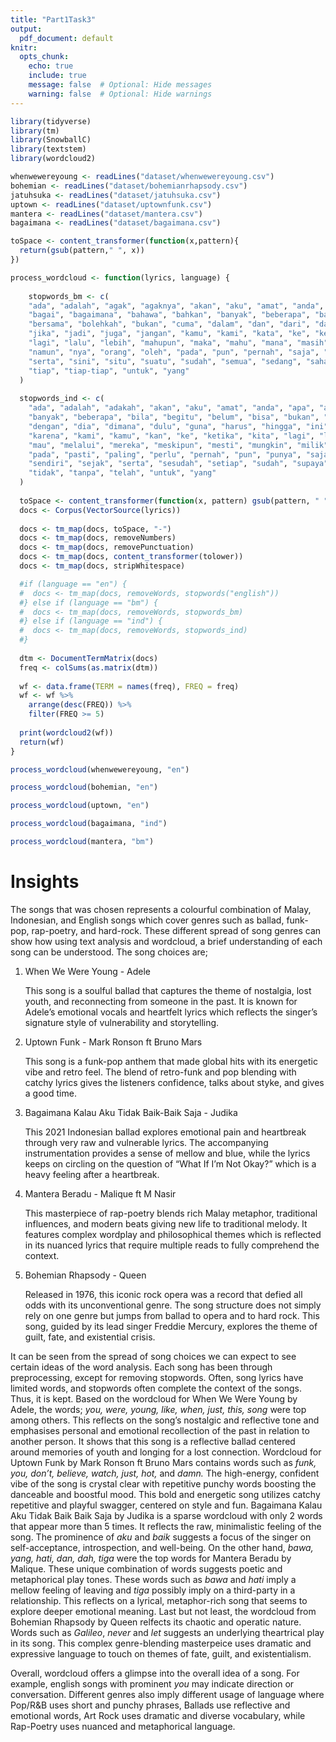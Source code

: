 ```yaml
---
title: "Part1Task3"
output:
  pdf_document: default
knitr:
  opts_chunk: 
    echo: true
    include: true
    message: false  # Optional: Hide messages
    warning: false  # Optional: Hide warnings
---
```


```r
library(tidyverse)
library(tm)
library(SnowballC)
library(textstem)
library(wordcloud2)
```

```r
whenwewereyoung <- readLines("dataset/whenwewereyoung.csv")
bohemian <- readLines("dataset/bohemianrhapsody.csv")
jatuhsuka <- readLines("dataset/jatuhsuka.csv")
uptown <- readLines("dataset/uptownfunk.csv")
mantera <- readLines("dataset/mantera.csv")
bagaimana <- readLines("dataset/bagaimana.csv")
```

```r
toSpace <- content_transformer(function(x,pattern){
  return(gsub(pattern," ", x))
})

process_wordcloud <- function(lyrics, language) {
  
    stopwords_bm <- c(
    "ada", "adalah", "agak", "agaknya", "akan", "aku", "amat", "anda", "apa", "apakah", "atas", "atau",
    "bagai", "bagaimana", "bahawa", "bahkan", "banyak", "beberapa", "bagi", "begitu", "belum", "bila", "boleh",
    "bersama", "bolehkah", "bukan", "cuma", "dalam", "dan", "dari", "dahulu", "dengan", "di", "dia", "dialah",
    "jika", "jadi", "juga", "jangan", "kamu", "kami", "kata", "ke", "ketika", "kerana", "kepada", "kita", "kalau",
    "lagi", "lalu", "lebih", "mahupun", "maka", "mahu", "mana", "masih", "me", "menjadi", "mungkin", "mesti",
    "namun", "nya", "orang", "oleh", "pada", "pun", "pernah", "saja", "sangat", "satu", "saya", "sendiri", "sejak",
    "serta", "sini", "situ", "suatu", "sudah", "semua", "sedang", "sahaja", "tetapi", "telah", "tanpa", "tidak",
    "tiap", "tiap-tiap", "untuk", "yang"
  )
  
  stopwords_ind <- c(
    "ada", "adalah", "adakah", "akan", "aku", "amat", "anda", "apa", "apakah", "atau", "bagi", "bahwa",
    "banyak", "beberapa", "bila", "begitu", "belum", "bisa", "bukan", "cara", "dalam", "dan", "dari",
    "dengan", "dia", "dimana", "dulu", "guna", "harus", "hingga", "ini", "itu", "jadi", "jika", "juga",
    "karena", "kami", "kamu", "kan", "ke", "ketika", "kita", "lagi", "lalu", "lebih", "maka", "masih",
    "mau", "melalui", "mereka", "meskipun", "mesti", "mungkin", "milik", "namun", "nanti", "nya", "oleh",
    "pada", "pasti", "paling", "perlu", "pernah", "pun", "punya", "saja", "sangat", "salah", "sama", "saya",
    "sendiri", "sejak", "serta", "sesudah", "setiap", "sudah", "supaya", "sedang", "selalu", "tentang",
    "tidak", "tanpa", "telah", "untuk", "yang"
  )
  
  toSpace <- content_transformer(function(x, pattern) gsub(pattern, " ", x))
  docs <- Corpus(VectorSource(lyrics))
  
  docs <- tm_map(docs, toSpace, "-")
  docs <- tm_map(docs, removeNumbers)
  docs <- tm_map(docs, removePunctuation)
  docs <- tm_map(docs, content_transformer(tolower))
  docs <- tm_map(docs, stripWhitespace)

  #if (language == "en") {
  #  docs <- tm_map(docs, removeWords, stopwords("english"))
  #} else if (language == "bm") {
  #  docs <- tm_map(docs, removeWords, stopwords_bm)
  #} else if (language == "ind") {
  #  docs <- tm_map(docs, removeWords, stopwords_ind)
  #}
  
  dtm <- DocumentTermMatrix(docs)
  freq <- colSums(as.matrix(dtm))
  
  wf <- data.frame(TERM = names(freq), FREQ = freq)
  wf <- wf %>%
    arrange(desc(FREQ)) %>%
    filter(FREQ >= 5)
  
  print(wordcloud2(wf))
  return(wf)
}

```

```r
process_wordcloud(whenwewereyoung, "en")
```

```r
process_wordcloud(bohemian, "en")
```

```r
process_wordcloud(uptown, "en")
```

```r
process_wordcloud(bagaimana, "ind")
```

```r
process_wordcloud(mantera, "bm")
```

# Insights

The songs that was chosen represents a colourful combination of Malay, Indonesian, and English songs which cover genres such as ballad, funk-pop, rap-poetry, and hard-rock. These different spread of song genres can show how using text analysis and wordcloud, a brief understanding of each song can be understood. The song choices are;

1.  When We Were Young - Adele

    This song is a soulful ballad that captures the theme of nostalgia, lost youth, and reconnecting from someone in the past. It is known for Adele's emotional vocals and heartfelt lyrics which reflects the singer's signature style of vulnerability and storytelling.

2.  Uptown Funk - Mark Ronson ft Bruno Mars

    This song is a funk-pop anthem that made global hits with its energetic vibe and retro feel. The blend of retro-funk and pop blending with catchy lyrics gives the listeners confidence, talks about styke, and gives a good time.

3.  Bagaimana Kalau Aku Tidak Baik-Baik Saja - Judika

    This 2021 Indonesian ballad explores emotional pain and heartbreak through very raw and vulnerable lyrics. The accompanying instrumentation provides a sense of mellow and blue, while the lyrics keeps on circling on the question of "What If I'm Not Okay?" which is a heavy feeling after a heartbreak.

4.  Mantera Beradu - Malique ft M Nasir

    This masterpiece of rap-poetry blends rich Malay metaphor, traditional influences, and modern beats giving new life to traditional melody. It features complex wordplay and philosophical themes which is reflected in its nuanced lyrics that require multiple reads to fully comprehend the context.

5.  Bohemian Rhapsody - Queen

    Released in 1976, this iconic rock opera was a record that defied all odds with its unconventional genre. The song structure does not simply rely on one genre but jumps from ballad to opera and to hard rock. This song, guided by its lead singer Freddie Mercury, explores the theme of guilt, fate, and existential crisis.

It can be seen from the spread of song choices we can expect to see certain ideas of the word analysis. Each song has been through preprocessing, except for removing stopwords. Often, song lyrics have limited words, and stopwords often complete the context of the songs. Thus, it is kept. Based on the wordcloud for When We Were Young by Adele, the words; *you, were, young, like, when, just, this, song* were top among others. This reflects on the song's nostalgic and reflective tone and emphasises personal and emotional recollection of the past in relation to another person. It shows that this song is a reflective ballad centered around memories of youth and longing for a lost connection. Wordcloud for Uptown Funk by Mark Ronson ft Bruno Mars contains words such as *funk, you, don't, believe, watch, just, hot,* and *damn.* The high-energy, confident vibe of the song is crystal clear with repetitive punchy words boosting the danceable and boostful mood. This bold and energetic song utilizes catchy repetitive and playful swagger, centered on style and fun. Bagaimana Kalau Aku Tidak Baik Baik Saja by Judika is a sparse wordcloud with only 2 words that appear more than 5 times. It reflects the raw, minimalistic feeling of the song. The prominence of *aku* and *baik* suggests a focus of the singer on self-acceptance, introspection, and well-being. On the other hand, *bawa, yang, hati, dan, dah, tiga* were the top words for Mantera Beradu by Malique. These unique combination of words suggests poetic and metaphorical play tones. These words such as *bawa* and *hati* imply a mellow feeling of leaving and *tiga* possibly imply on a third-party in a relationship. This reflects on a lyrical, metaphor-rich song that seems to explore deeper emotional meaning. Last but not least, the wordcloud from Bohemian Rhapsody by Queen relfects its chaotic and operatic nature. Words such as *Galileo*, *never* and *let* suggests an underlying theartrical play in its song. This complex genre-blending masterpeice uses dramatic and expressive language to touch on themes of fate, guilt, and existentialism.

Overall, wordcloud offers a glimpse into the overall idea of a song. For example, english songs with prominent *you* may indicate direction or conversation. Different genres also imply different usage of language where Pop/R&B uses short and punchy phrases, Ballads use reflective and emotional words, Art Rock uses dramatic and diverse vocabulary, while Rap-Poetry uses nuanced and metaphorical language.
